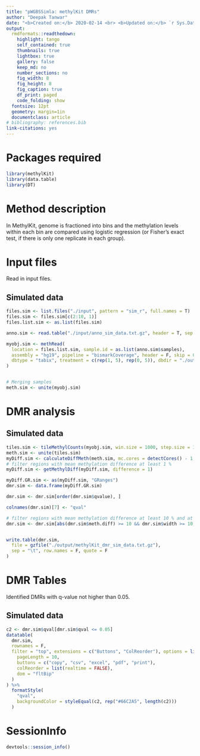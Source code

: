 ```yaml
---
title: "pWGBSSimla: methylKit DMRs"
author: "Deepak Tanwar"
date: "<b>Created on:</b> 2020-02-14 <br> <b>Updated on:</b> `r Sys.Date()`"
output:
  rmdformats::readthedown:
    highlight: tango
    self_contained: true
    thumbnails: true
    lightbox: true
    gallery: false
    keep_md: no
    number_sections: no
    fig_width: 8
    fig_height: 8
    fig_caption: true
    df_print: paged
    code_folding: show
  fontsize: 12pt
  geometry: margin=1in
  documentclass: article
# bibliography: references.bib
link-citations: yes
---
```


# Packages required

```r
library(methylKit)
library(data.table)
library(DT)
```

# Method description
In MethylKit, genome is fractioned into bins and the methylation levels within each bin are compared using logistic regression (or Fisher's exact test, if there is only one replicate in each group). 

# Input files
Read in input files.

## Simulated data

```r
files.sim <- list.files("./input", pattern = "sim_r", full.names = T)
files.sim <- files.sim[c(2:10, 1)]
files.list.sim <- as.list(files.sim)

anno.sim <- read.table("./input/anno_sim_data.txt.gz", header = T, sep = "\t", stringsAsFactors = F)

myobj.sim <- methRead(
  location = files.list.sim, sample.id = as.list(anno.sim$samples),
  assembly = "hg19", pipeline = "bismarkCoverage", header = F, skip = 0,
  dbtype = "tabix", treatment = c(rep(1, 5), rep(0, 5)), dbdir = "./output/methylDB"
)


# Merging samples
meth.sim <- unite(myobj.sim)
```


# DMR analysis

## Simulated data
```r
tiles.sim <- tileMethylCounts(myobj.sim, win.size = 1000, step.size = 1000)
meth.sim <- unite(tiles.sim)
myDiff.sim <- calculateDiffMeth(meth.sim, mc.cores = detectCores() - 1, overdispersion = "MN")
# filter regions with mean methylation difference at least 1 %
myDiff.sim <- getMethylDiff(myDiff.sim, difference = 1)

myDiff.GR.sim <- as(myDiff.sim, "GRanges")
dmr.sim <- data.frame(myDiff.GR.sim)

dmr.sim <- dmr.sim[order(dmr.sim$qvalue), ]

colnames(dmr.sim)[7] <- "qval"

# filter regions with mean methylation difference at least 10 % and at least 10 CpGs long
dmr.sim <- dmr.sim[abs(dmr.sim$meth.diff) >= 10 && dmr.sim$width >= 10, ]


write.table(dmr.sim,
  file = gzfile("./output/methylKit_dmr_sim_data.txt.gz"),
  sep = "\t", row.names = F, quote = F
)
```


# DMR Tables
Identified DMRs with q-value not higher than 0.05.

## Simulated data

```r
c2 <- dmr.sim$qval[dmr.sim$qval <= 0.05]
datatable(
  dmr.sim,
  rownames = F,
  filter = "top", extensions = c("Buttons", "ColReorder"), options = list(
    pageLength = 10,
    buttons = c("copy", "csv", "excel", "pdf", "print"),
    colReorder = list(realtime = FALSE),
    dom = "fltBip"
  )
) %>%
  formatStyle(
    "qval",
    backgroundColor = styleEqual(c2, rep("#66C2A5", length(c2)))
  )
```


# SessionInfo

```r
devtools::session_info()
```
